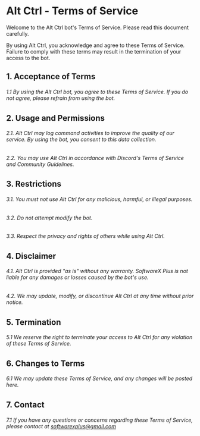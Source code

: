 # Alt Ctrl - Terms of Service

Welcome to the Alt Ctrl bot's Terms of Service. Please read this document carefully.

By using Alt Ctrl, you acknowledge and agree to these Terms of Service. Failure to comply with these terms may result in the termination of your access to the bot.

## 1. Acceptance of Terms

###### 1.1 By using the Alt Ctrl bot, you agree to these Terms of Service. If you do not agree, please refrain from using the bot.

## 2. Usage and Permissions

###### 2.1. Alt Ctrl may log command activities to improve the quality of our service. By using the bot, you consent to this data collection.

###### 2.2. You may use Alt Ctrl in accordance with Discord's Terms of Service and Community Guidelines.

## 3. Restrictions

###### 3.1. You must not use Alt Ctrl for any malicious, harmful, or illegal purposes.

###### 3.2. Do not attempt modify the bot.

###### 3.3. Respect the privacy and rights of others while using Alt Ctrl.

## 4. Disclaimer

###### 4.1. Alt Ctrl is provided "as is" without any warranty. SoftwareX Plus is not liable for any damages or losses caused by the bot's use.

###### 4.2. We may update, modify, or discontinue Alt Ctrl at any time without prior notice.

## 5. Termination

###### 5.1 We reserve the right to terminate your access to Alt Ctrl for any violation of these Terms of Service.

## 6. Changes to Terms

###### 6.1 We may update these Terms of Service, and any changes will be posted here.

## 7. Contact

###### 7.1 If you have any questions or concerns regarding these Terms of Service, please contact at softwarexplus@gmail.com
